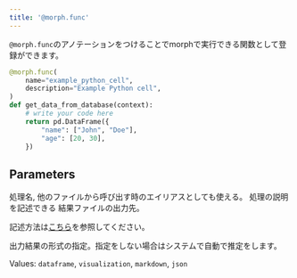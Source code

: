 ```yaml
---
title: '@morph.func'
---
```


`@morph.func`のアノテーションをつけることでmorphで実行できる関数として登録ができます。

```python
@morph.func(
    name="example_python_cell",
    description="Example Python cell",
)
def get_data_from_database(context):
    # write your code here
	return pd.DataFrame({
        "name": ["John", "Doe"],
        "age": [20, 30],
    })
```

## Parameters

<ParamField body="name" type="string" default="関数名">
処理名, 他のファイルから呼び出す時のエイリアスとしても使える。
</ParamField>

<ParamField body="description" type="string">
処理の説明を記述できる
</ParamField>

<ParamField body="output_paths" type="array: string" default="['_private/{name}/{now()}{ext()}']">
結果ファイルの出力先。

記述方法は[こちら](/sql-python/ja/framework/output-paths)を参照してください。
</ParamField>

<ParamField body="output_type" type="string">
出力結果の形式の指定。指定をしない場合はシステムで自動で推定をします。

Values: `dataframe`, `visualization`, `markdown`, `json`
</ParamField>
